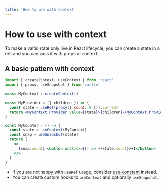 ```yaml
---
title: 'How to use with context'
---
```


# How to use with context

To make a valtio state only live in React lifecycle, you can create a state in a ref, and you can pass it with props or context.

## A basic pattern with context

```jsx
import { createContext, useContext } from 'react'
import { proxy, useSnapshot } from 'valtio'

const MyContext = createContext()

const MyProvider = ({ children }) => {
  const state = useRef(proxy({ count: 0 })).current
  return <MyContext.Provider value={state}>{children}</MyContext.Provider>
}

const MyCounter = () => {
  const state = useContext(MyContext)
  const snap = useSnapshot(state)
  return (
    <>
      {snap.count} <button onClick={() => ++state.count}>+1</button>
    </>
  )
}
```

- If you are not happy with `useRef` usage, consider [use-constant](https://www.npmjs.com/package/use-constant) instead.
- You can create custom hooks to `useContext` and optionally `useSnapshot`.
